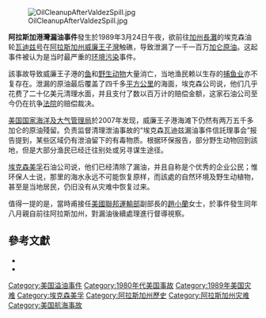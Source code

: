 [[File:OilCleanupAfterValdezSpill.jpg|thumb]]

'''阿拉斯加港灣漏油事件'''發生於1989年3月24日午夜，欲前往[[加州|加州]][[長灘|長灘]]的埃克森油轮[[瓦迪兹号|瓦迪兹号]]在[[阿拉斯加州|阿拉斯加州]][[威廉王子灣|威廉王子灣]]触礁，导致泄漏了一千一百万[[加仑|加仑]][[原油|原油]]。这起事件被认为是当时最严重的[[环境污染|环境污染]]事件。

該事故导致威廉王子港的[[鱼|鱼]]和[[野生动物|野生动物]]大量消亡，当地渔民赖以生存的[[捕鱼业|捕鱼业]]亦不复存在。泄漏的原油最后覆盖了四千多[[平方公里|平方公里]]的海面，埃克森公司说，他们几乎花费了二十亿美元清理水面，并且支付了数以百万计的赔偿金额，这家石油公司至今仍在抗争[[法院|法院]]的赔偿裁决。

[[美国国家海洋及大气管理局|美国国家海洋及大气管理局]]於2007年发现，威廉王子港海滩下仍然有两万五千多加仑的原油殘留。负责监督清理泄油事故的“埃克森瓦迪兹漏油事件信託理事会”报告提到，某些区域仍有泄油留下的有毒物质。根据环保报告，部分野生动物回到該地，但是大部分渔民已经迁往别处或另寻谋生途径。

[[埃克森美孚|埃克森美孚]]石油公司说，他们已经清除了漏油，并且自称是个优秀的企业公民；惟环保人士说，那里的海水永远不可能恢复原样，而該處的自然环境及野生动植物，甚至是当地居民，仍旧没有从灾难中恢复过来。

值得一提的是，當時甫接任[[美國運輸部|美國聯邦運輸部]]副部長的[[趙小蘭|趙小蘭]]女士，於事件發生同年八月親自前往阿拉斯加州，對漏油後續處理進行督導視察。

== 參考文獻 ==
{{Reflist}}
{{refbegin}}
* {{cite news | author=帕拉乔 | title=阿拉斯加港湾漏油事件20周年 | date = 2009-03-27 | publisher=[[美国之音|美国之音]] | url = http://www.voanews.com/chinese/w2009-03-27-voa64.cfm |website = 美国之音中文网 | accessdate = 2009-03-30 | language = zh |postscript = {{VOA}} }}
* {{cite news | title = 新聞點評：21年後悲劇重演 墨西哥灣漏油與健忘症 | date = Jun 16, 2010 | website = 新華網 | url = http://news.xinhuanet.com/world/2010-06/16/c_12226253.htm | accessdate = 2009-06-17 | language = zh | deadurl = yes | archiveurl = https://web.archive.org/web/20100619020344/http://news.xinhuanet.com/world/2010-06/16/c_12226253.htm | archivedate = 2010-06-19 }}
{{refend}}

{{Pollution}}

[[Category:美国溢油事件|Category:美国溢油事件]]
[[Category:1980年代美国事故|Category:1980年代美国事故]]
[[Category:1989年美国灾难|Category:1989年美国灾难]]
[[Category:埃克森美孚|Category:埃克森美孚]]
[[Category:阿拉斯加州歷史|Category:阿拉斯加州歷史]]
[[Category:阿拉斯加州灾难|Category:阿拉斯加州灾难]]
[[Category:美国航海事故|Category:美国航海事故]]